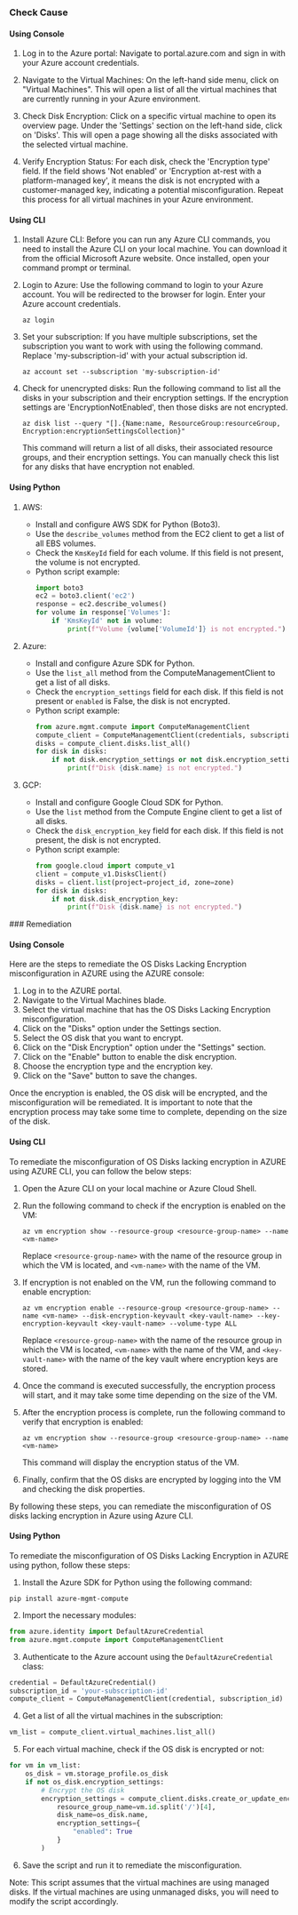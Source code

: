 

<Tabs><Tab title='Cause'>
### Check Cause

#### Using Console

1. Log in to the Azure portal: Navigate to portal.azure.com and sign in with your Azure account credentials.

2. Navigate to the Virtual Machines: On the left-hand side menu, click on "Virtual Machines". This will open a list of all the virtual machines that are currently running in your Azure environment.

3. Check Disk Encryption: Click on a specific virtual machine to open its overview page. Under the 'Settings' section on the left-hand side, click on 'Disks'. This will open a page showing all the disks associated with the selected virtual machine. 

4. Verify Encryption Status: For each disk, check the 'Encryption type' field. If the field shows 'Not enabled' or 'Encryption at-rest with a platform-managed key', it means the disk is not encrypted with a customer-managed key, indicating a potential misconfiguration. Repeat this process for all virtual machines in your Azure environment.

#### Using CLI

1. Install Azure CLI: Before you can run any Azure CLI commands, you need to install the Azure CLI on your local machine. You can download it from the official Microsoft Azure website. Once installed, open your command prompt or terminal.

2. Login to Azure: Use the following command to login to your Azure account. You will be redirected to the browser for login. Enter your Azure account credentials.
   ```
   az login
   ```
3. Set your subscription: If you have multiple subscriptions, set the subscription you want to work with using the following command. Replace 'my-subscription-id' with your actual subscription id.
   ```
   az account set --subscription 'my-subscription-id'
   ```
4. Check for unencrypted disks: Run the following command to list all the disks in your subscription and their encryption settings. If the encryption settings are 'EncryptionNotEnabled', then those disks are not encrypted.
   ```
   az disk list --query "[].{Name:name, ResourceGroup:resourceGroup, Encryption:encryptionSettingsCollection}"
   ```
   This command will return a list of all disks, their associated resource groups, and their encryption settings. You can manually check this list for any disks that have encryption not enabled.

#### Using Python

1. AWS:
   - Install and configure AWS SDK for Python (Boto3).
   - Use the `describe_volumes` method from the EC2 client to get a list of all EBS volumes.
   - Check the `KmsKeyId` field for each volume. If this field is not present, the volume is not encrypted.
   - Python script example:
     ```python
     import boto3
     ec2 = boto3.client('ec2')
     response = ec2.describe_volumes()
     for volume in response['Volumes']:
         if 'KmsKeyId' not in volume:
             print(f"Volume {volume['VolumeId']} is not encrypted.")
     ```

2. Azure:
   - Install and configure Azure SDK for Python.
   - Use the `list_all` method from the ComputeManagementClient to get a list of all disks.
   - Check the `encryption_settings` field for each disk. If this field is not present or `enabled` is False, the disk is not encrypted.
   - Python script example:
     ```python
     from azure.mgmt.compute import ComputeManagementClient
     compute_client = ComputeManagementClient(credentials, subscription_id)
     disks = compute_client.disks.list_all()
     for disk in disks:
         if not disk.encryption_settings or not disk.encryption_settings.enabled:
             print(f"Disk {disk.name} is not encrypted.")
     ```

3. GCP:
   - Install and configure Google Cloud SDK for Python.
   - Use the `list` method from the Compute Engine client to get a list of all disks.
   - Check the `disk_encryption_key` field for each disk. If this field is not present, the disk is not encrypted.
   - Python script example:
     ```python
     from google.cloud import compute_v1
     client = compute_v1.DisksClient()
     disks = client.list(project=project_id, zone=zone)
     for disk in disks:
         if not disk.disk_encryption_key:
             print(f"Disk {disk.name} is not encrypted.")
     ```

</Tab>

<Tab title='Remediation'>
### Remediation

#### Using Console

Here are the steps to remediate the OS Disks Lacking Encryption misconfiguration in AZURE using the AZURE console:

1. Log in to the AZURE portal.
2. Navigate to the Virtual Machines blade.
3. Select the virtual machine that has the OS Disks Lacking Encryption misconfiguration.
4. Click on the "Disks" option under the Settings section.
5. Select the OS disk that you want to encrypt.
6. Click on the "Disk Encryption" option under the "Settings" section.
7. Click on the "Enable" button to enable the disk encryption.
8. Choose the encryption type and the encryption key.
9. Click on the "Save" button to save the changes.

Once the encryption is enabled, the OS disk will be encrypted, and the misconfiguration will be remediated. It is important to note that the encryption process may take some time to complete, depending on the size of the disk.

#### Using CLI

To remediate the misconfiguration of OS Disks lacking encryption in AZURE using AZURE CLI, you can follow the below steps:

1. Open the Azure CLI on your local machine or Azure Cloud Shell.

2. Run the following command to check if the encryption is enabled on the VM:

   `az vm encryption show --resource-group <resource-group-name> --name <vm-name>`

   Replace `<resource-group-name>` with the name of the resource group in which the VM is located, and `<vm-name>` with the name of the VM.

3. If encryption is not enabled on the VM, run the following command to enable encryption:

   `az vm encryption enable --resource-group <resource-group-name> --name <vm-name> --disk-encryption-keyvault <key-vault-name> --key-encryption-keyvault <key-vault-name> --volume-type ALL`

   Replace `<resource-group-name>` with the name of the resource group in which the VM is located, `<vm-name>` with the name of the VM, and `<key-vault-name>` with the name of the key vault where encryption keys are stored.

4. Once the command is executed successfully, the encryption process will start, and it may take some time depending on the size of the VM.

5. After the encryption process is complete, run the following command to verify that encryption is enabled:

   `az vm encryption show --resource-group <resource-group-name> --name <vm-name>`

   This command will display the encryption status of the VM.

6. Finally, confirm that the OS disks are encrypted by logging into the VM and checking the disk properties.

By following these steps, you can remediate the misconfiguration of OS disks lacking encryption in Azure using Azure CLI.

#### Using Python

To remediate the misconfiguration of OS Disks Lacking Encryption in AZURE using python, follow these steps:

1. Install the Azure SDK for Python using the following command:

```
pip install azure-mgmt-compute
```

2. Import the necessary modules:

```python
from azure.identity import DefaultAzureCredential
from azure.mgmt.compute import ComputeManagementClient
```

3. Authenticate to the Azure account using the `DefaultAzureCredential` class:

```python
credential = DefaultAzureCredential()
subscription_id = 'your-subscription-id'
compute_client = ComputeManagementClient(credential, subscription_id)
```

4. Get a list of all the virtual machines in the subscription:

```python
vm_list = compute_client.virtual_machines.list_all()
```

5. For each virtual machine, check if the OS disk is encrypted or not:

```python
for vm in vm_list:
    os_disk = vm.storage_profile.os_disk
    if not os_disk.encryption_settings:
        # Encrypt the OS disk
        encryption_settings = compute_client.disks.create_or_update_encryption_settings(
            resource_group_name=vm.id.split('/')[4],
            disk_name=os_disk.name,
            encryption_settings={
                "enabled": True
            }
        )
```

6. Save the script and run it to remediate the misconfiguration.

Note: This script assumes that the virtual machines are using managed disks. If the virtual machines are using unmanaged disks, you will need to modify the script accordingly.


</Tab>
</Tabs>